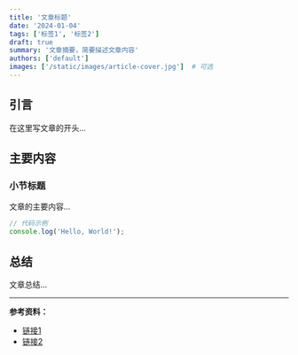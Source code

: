 ```yaml
---
title: '文章标题'
date: '2024-01-04'
tags: ['标签1', '标签2']
draft: true
summary: '文章摘要，简要描述文章内容'
authors: ['default']
images: ['/static/images/article-cover.jpg']  # 可选
---
```


## 引言

在这里写文章的开头...

## 主要内容

### 小节标题

文章的主要内容...

```javascript
// 代码示例
console.log('Hello, World!');
```

## 总结

文章总结...

---

**参考资料：**
- [链接1](https://example.com)
- [链接2](https://example.com)
